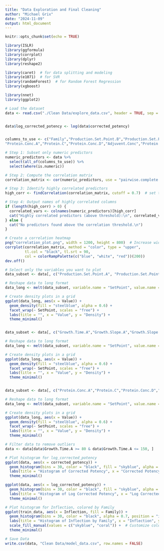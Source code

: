 ```yaml
---
title: "Data Exploration and Final Cleaning"
author: "Michael Grix"
date: "2024-11-09"
output: html_document
---
```


```r
knitr::opts_chunk$set(echo = TRUE)
```

```r
library(ISLR)
library(ggformula)
library(corrplot)
library(dplyr)
library(reshape2)

library(caret)  # for data splitting and modeling
library(e1071)  # for SVR
library(randomForest)  # for Random Forest Regression
library(xgboost)

library(nnet)
library(ggplot2)

```

```r
# Load the dataset
data <- read.csv("./Clean Data/explore_data.csv", header = TRUE, sep = ",")


data$log_corrected_potency <- log(data$corrected_potency)


columns_to_use <- c("Family","Production.Set.Point.B","Production.Set.Point.C","Production.Set.Point.D","Growth.Time.A","Growth.Slope.A","Growth.Slope.B","Growth.Max","Growth.Slope.C","Growth.Time.B",
"Protein.Conc.A","Protein.C","Protein.Conc.D","Adjuvent.Conc","Protein.Conc.B_KNNimputed","Protein.Conc.C_KNNimputed", "Vacc_age")

# Step 1: Subset only numeric predictors
numeric_predictors <- data %>%
  select(all_of(columns_to_use)) %>%
  select(where(is.numeric))

# Step 2: Compute the correlation matrix
correlation_matrix <- cor(numeric_predictors, use = "pairwise.complete.obs")

# Step 3: Identify highly correlated predictors
high_corr <- findCorrelation(correlation_matrix, cutoff = 0.7)  # set threshold as needed

# Step 4: Output names of highly correlated columns
if (length(high_corr) > 0) {
  correlated_vars <- colnames(numeric_predictors)[high_corr]
  cat("Highly correlated predictors (above threshold):\n", correlated_vars, "\n")
} else {
  cat("No predictors found above the correlation threshold.\n")
}

# Create a correlation heatmap
png("correlation_plot.png", width = 1200, height = 800)  # Increase width/height as needed
corrplot(correlation_matrix, method = "color", type = "upper",
         tl.col = "black", tl.srt = 90,
         col = colorRampPalette(c("blue", "white", "red"))(200))
dev.off()

# Select only the variables you want to plot
data_subset <- data[, c("Production.Set.Point.A", "Production.Set.Point.B", "Production.Set.Point.C", "Production.Set.Point.D")]

# Reshape data to long format
data_long <- melt(data_subset, variable.name = "SetPoint", value.name = "Value")

# Create density plots in a grid
ggplot(data_long, aes(x = Value)) +
  geom_density(fill = "steelblue", alpha = 0.6) +
  facet_wrap(~ SetPoint, scales = "free") +
  labs(title = "", x = "Value", y = "Density") +
  theme_minimal()


data_subset <- data[, c("Growth.Time.A","Growth.Slope.A","Growth.Slope.B","Growth.Max","Growth.Slope.C","Growth.Time.B")]

# Reshape data to long format
data_long <- melt(data_subset, variable.name = "SetPoint", value.name = "Value")

# Create density plots in a grid
ggplot(data_long, aes(x = Value)) +
  geom_density(fill = "steelblue", alpha = 0.6) +
  facet_wrap(~ SetPoint, scales = "free") +
  labs(title = "", x = "Value", y = "Density") +
  theme_minimal()


data_subset <- data[, c("Protein.Conc.A","Protein.C","Protein.Conc.D","Adjuvent.Conc","Protein.Conc.B_KNNimputed","Protein.Conc.C_KNNimputed", "Vacc_age")]

# Reshape data to long format
data_long <- melt(data_subset, variable.name = "SetPoint", value.name = "Value")

# Create density plots in a grid
ggplot(data_long, aes(x = Value)) +
  geom_density(fill = "steelblue", alpha = 0.6) +
  facet_wrap(~ SetPoint, scales = "free") +
  labs(title = "", x = "Value", y = "Density") +
  theme_minimal()
```

```r

# Filter data to remove outliers
data <- data[data$Growth.Time.A >= 80 & data$Growth.Time.A <= 150, ]

# Plot histogram for log_corrected_potency
ggplot(data, aes(x = corrected_potency)) +
  geom_histogram(bins = 30, color = "black", fill = "skyblue", alpha = 0.7) +
  labs(title = "Histogram of Corrected Potency", x = "Corrected Potency", y = "Frequency") +
  theme_minimal()

ggplot(data, aes(x = log_corrected_potency)) +
  geom_histogram(bins = 30, color = "black", fill = "skyblue", alpha = 0.7) +
  labs(title = "Histogram of Log Corrected Potency", x = "Log Corrected Potency", y = "Frequency") +
  theme_minimal()

# Plot histogram for Inflection, colored by Family
ggplot(train_data, aes(x = Inflection, fill = Family)) +
  geom_histogram(bins = 30, color = "black", alpha = 0.7, position = "identity") +
  labs(title = "Histogram of Inflection by Family", x = "Inflection", y = "Frequency") +
  scale_fill_manual(values = c("skyblue", "coral")) +  # Customize colors for each Family
  theme_minimal()

```
```r

# Save Data
write.csv(data, "Clean Data/model_data.csv", row.names = FALSE)

```

